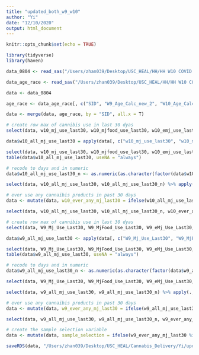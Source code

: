 ```yaml
---
title: "updated_both_w9_w10"
author: "Yi"
date: "12/10/2020"
output: html_document
---
```


```r
knitr::opts_chunk$set(echo = TRUE)
```

```r
library(tidyverse)
library(haven)
```

```r
data_0804 <- read_sas("/Users/zhan039/Desktop/USC_HEAL/HH/HH W10 COVID DATA/hh_w1_to_w10_0804.sas7bdat")

data_age_race <- read_sav("/Users/zhan039/Desktop/USC_HEAL/HH/HH W10 COVID DATA/w10_covid_081020_JC_B.sav")
```

```r
data <- data_0804

age_race <- data_age_race[, c("SID", "W9_Age_Calc_new_2", "W10_Age_Calc_new_2", "RACEa")]

data <- merge(data, age_race, by = "SID", all.x = T)
```

```r
# create row max of cannibis use in last 30 dyas
select(data, w10_mj_use_last30, w10_mjfood_use_last30, w10_emj_use_last30, w10_smj_use_last30, w10_dabbing_use_last30) %>% apply(., 2, table, useNA = "always")

data$w10_all_mj_use_last30 = apply(data[, c("w10_mj_use_last30", "w10_mjfood_use_last30", "w10_emj_use_last30", "w10_smj_use_last30", "w10_dabbing_use_last30")], 1, max, na.rm = T)

select(data, w10_mj_use_last30, w10_mjfood_use_last30, w10_emj_use_last30, w10_smj_use_last30, w10_dabbing_use_last30, w10_all_mj_use_last30) 
table(data$w10_all_mj_use_last30, useNA = "always")

# recode to days and in numeric
data$w10_all_mj_use_last30_n <- as.numeric(as.character(factor(data$w10_all_mj_use_last30, levels = c(-99, 1:7), labels = c(NA, 0, 2, 4, 8, 15, 25, 30))))

select(data, w10_all_mj_use_last30, w10_all_mj_use_last30_n) %>% apply(., 2, table, useNA = "always")

# ever use any cannaibis products in past 30 days
data <- mutate(data, w10_ever_any_mj_last30 = ifelse(w10_all_mj_use_last30_n %in% 0, 0, ifelse(w10_all_mj_use_last30_n > 0, 1, NA)))

select(data, w10_all_mj_use_last30, w10_all_mj_use_last30_n, w10_ever_any_mj_last30) %>% apply(., 2, table, useNA = "always")

```

```r
# create row max of cannibis use in last 30 dyas
select(data, W9_Mj_Use_Last30, W9_MjFood_Use_Last30, W9_eMj_Use_Last30, W9_sMj_Use_Last30, W9_Dabbing_Use_Last30) %>% apply(., 2, table, useNA = "always")

data$w9_all_mj_use_last30 <- apply(data[, c("W9_Mj_Use_Last30", "W9_MjFood_Use_Last30", "W9_eMj_Use_Last30", "W9_sMj_Use_Last30", "W9_Dabbing_Use_Last30")], 1, max, na.rm = T)

select(data, W9_Mj_Use_Last30, W9_MjFood_Use_Last30, W9_eMj_Use_Last30, W9_sMj_Use_Last30, W9_Dabbing_Use_Last30, w9_all_mj_use_last30) 
table(data$w9_all_mj_use_last30, useNA = "always")

# recode to days and in numeric
data$w9_all_mj_use_last30_n <- as.numeric(as.character(factor(data$w9_all_mj_use_last30, levels = c(-99, 1:7), labels = c(NA, 0, 2, 4, 8, 15, 25, 30))))

select(data, W9_Mj_Use_Last30, W9_MjFood_Use_Last30, W9_eMj_Use_Last30, W9_sMj_Use_Last30, W9_Dabbing_Use_Last30, w9_all_mj_use_last30, w9_all_mj_use_last30_n) 

select(data, w9_all_mj_use_last30, w9_all_mj_use_last30_n) %>% apply(., 2, table, useNA = "always")

# ever use any cannaibis products in past 30 days
data <- mutate(data, w9_ever_any_mj_last30 = ifelse(w9_all_mj_use_last30_n %in% 0, 0, ifelse(w9_all_mj_use_last30_n > 0, 1, NA)))

select(data, w9_all_mj_use_last30, w9_all_mj_use_last30_n, w9_ever_any_mj_last30) %>% apply(., 2, table, useNA = "always")
```

```r
# create the sample selection variable
data <- mutate(data, sample_selection = ifelse(w9_ever_any_mj_last30 %in% 1 & w10_ever_any_mj_last30 %in% 1, 1, 0))
```

```r
saveRDS(data, "/Users/zhan039/Desktop/USC_HEAL/Cannabis_Delivery/Yi/updated_analysis_12_08_2020/analytical_data.rds")
```
